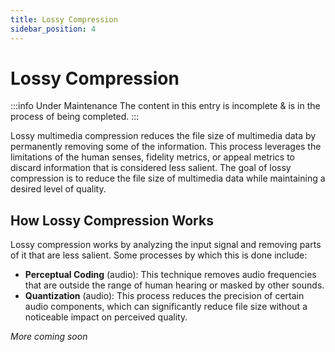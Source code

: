 ```yaml
---
title: Lossy Compression
sidebar_position: 4
---
```


# Lossy Compression

:::info Under Maintenance
The content in this entry is incomplete & is in the process of being completed.
:::

Lossy multimedia compression reduces the file size of multimedia data by permanently removing some of the information. This process leverages the limitations of the human senses, fidelity metrics, or appeal metrics to discard information that is considered less salient. The goal of lossy compression is to reduce the file size of multimedia data while maintaining a desired level of quality.

## How Lossy Compression Works

Lossy compression works by analyzing the input signal and removing parts of it that are less salient. Some processes by which this is done include:

- **Perceptual Coding** (audio): This technique removes audio frequencies that are outside the range of human hearing or masked by other sounds.
- **Quantization** (audio): This process reduces the precision of certain audio components, which can significantly reduce file size without a noticeable impact on perceived quality.

*More coming soon*